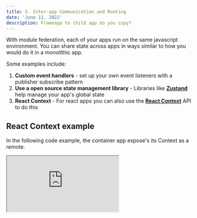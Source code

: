 ```yaml
---
title: 5. Inter-app Communication and Routing
date: 'June 11, 2022'
description: Frameapp to child app do you copy?
---
```


With module federation, each of your apps run on the same javascript environment. You can share state across apps in ways similar to how you would do it in a monolithic app.

Some examples include:

1. **Custom event handlers** - set up your own event listeners with a publisher subscribe pattern
2. **Use a open source state management library** - Libraries like [**Zustand**](https://github.com/pmndrs/zustand) help manage your app's global state
3. **React Context** - For react apps you can also use the [**React Context**](https://reactjs.org/docs/context.html) API to do this

## React Context example

In the following code example, the container app expose's its Context as a remote.

<div className="iframe-container">
  <iframe
    src="https://codesandbox.io/embed/mfe-intro-mod-share-context-mod-fed-intro-t5m6dd?autoresize=1&expanddevtools=1&fontsize=14&module=%2Fcontainer%2FGlobalContext.jsx&moduleview=1&theme=dark"
    className="iframe-codesandbox"
    title="mfe-intro-basic-setup"
    allow="accelerometer; ambient-light-sensor; camera; encrypted-media; geolocation; gyroscope; hid; microphone; midi; payment; usb; vr; xr-spatial-tracking"
    sandbox="allow-forms allow-modals allow-popups allow-presentation allow-same-origin allow-scripts"
  />
  >
</div>

## Routing

React router 6 example with nested Routes

<div className="iframe-container">
  <iframe
    src="https://codesandbox.io/embed/mfe-intro-mod-fed-nested-routing-mod-fed-intro-k44prm?autoresize=1&expanddevtools=1&fontsize=14&module=%2Fcontainer%2FApp.jsx&theme=dark"
    className="iframe-codesandbox"
    title="mfe-intro-basic-setup"
    allow="accelerometer; ambient-light-sensor; camera; encrypted-media; geolocation; gyroscope; hid; microphone; midi; payment; usb; vr; xr-spatial-tracking"
    sandbox="allow-forms allow-modals allow-popups allow-presentation allow-same-origin allow-scripts"
  />
  >
</div>

#### Some gotchas regarding routing:

You might already what the following API does:

- **History**: An object that you can use to get and set current path
- **Router**: Allows you to render different content based on path
  The following APIs are also commonly provided by routing libraries like React router, their implementation might vary depending on the library
- [**Browser Router**](https://reactrouter.com/docs/en/v6/routers/browser-router): looks at path portion of url and lets you know what path user is on
- [**Memory Router**](https://reactrouter.com/docs/en/v6/routers/memory-router): keep track of path in memory (does not use url in browser address bar)

If you are either using <ins>more than 1 copies of Browser Router</ins>, there could be a very small chance for <ins>race conditions</ins> to occur because 2 copies of the same object might be trying to change the current path.

Also, if your application requires a cross framework setup like a React Container with Angular/Vue Child app, you might end up with more than one kind of implementation of the browser router object.

One solution to the above problem is to use a **Browser history instance in the container app, and child apps use Memory Router.**
However this means that you probably will need to synchronise the paths in all Router implementations:

- Child App needs to communicate to Container when route changes due to logic in child app, so that <ins>correct url shows on browser</ins>.
- Container App needs to communicate to Child app when route changes due to logic in Container app, so that <ins>child app's router can react to the change</ins>.

<div className="page-menu-bottom">
  <Link href="/4-sharing-dependencies" passHref>
    <div className="menu-link"> {'< Sharing Dependencies'}</div>
  </Link>
  <Link href="/6-microfrontend-gotchas" passHref>
    <div className="menu-link">{'Gotchas >'}</div>
  </Link>
</div>
